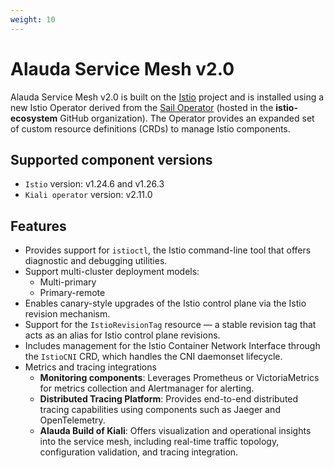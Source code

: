 ```yaml
---
weight: 10
---
```


# Alauda Service Mesh v2.0

Alauda Service Mesh v2.0 is built on the [Istio](https://istio.io/) project and is installed using a new Istio Operator derived from the [Sail Operator](https://github.com/istio-ecosystem/sail-operator) (hosted in the **istio-ecosystem** GitHub organization). The Operator provides an expanded set of custom resource definitions (CRDs) to manage Istio components.

## Supported component versions

- `Istio` version: v1.24.6 and v1.26.3
- `Kiali operator` version: v2.11.0

## Features

- Provides support for `istioctl`, the Istio command-line tool that offers diagnostic and debugging utilities.
- Support multi-cluster deployment models:
    - Multi-primary
    - Primary-remote
- Enables canary-style upgrades of the Istio control plane via the Istio revision mechanism.
- Support for the `IstioRevisionTag` resource — a stable revision tag that acts as an alias for Istio control plane revisions.
- Includes management for the Istio Container Network Interface through the `IstioCNI` CRD, which handles the CNI daemonset lifecycle.
- Metrics and tracing integrations
    - **Monitoring components**: Leverages Prometheus or VictoriaMetrics for metrics collection and Alertmanager for alerting.
    - **Distributed Tracing Platform**: Provides end-to-end distributed tracing capabilities using components such as Jaeger and OpenTelemetry.
    - **Alauda Build of Kiali**: Offers visualization and operational insights into the service mesh, including real-time traffic topology, configuration validation, and tracing integration.
